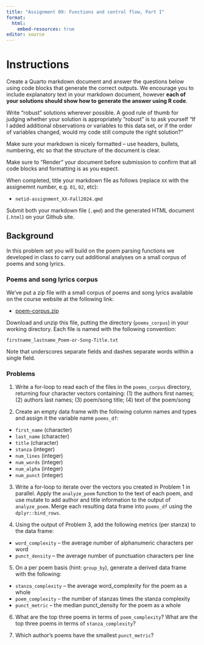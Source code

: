 ```yaml
---
title: "Assignment 09: Functions and control flow, Part I"
format: 
  html:
    embed-resources: true
editor: source
---
```


# Instructions

Create a Quarto markdown document and answer the questions below using code blocks that generate the correct outputs. We encourage you to include explanatory text in your markdown document, however **each of your solutions should show how to generate the answer using R code**.

Write "robust" solutions wherever possible. A good rule of thumb for judging whether your solution is appropriately "robust" is to ask yourself "If I added additional observations or variables to this data set, or if the order of variables changed, would my code still compute the right solution?"

Make sure your markdown is nicely formatted -- use headers, bullets, numbering, etc so that the structure of the document is clear.

Make sure to "Render" your document before submission to confirm that all code blocks and formatting is as you expect.

When completed, title your markdown file as follows (replace `XX` with the assignemnt number, e.g. `01`, `02`, etc):

-   `netid-assignment_XX-Fall2024.qmd`

Submit both your markdown file (`.qmd`) and the generated HTML document (`.html`) on your Github site.


## Background 

In this problem set you will build on the poem parsing functions we developed in class to carry out additional analyses on a small corpus of poems and song lyrics.

### Poems and song lyrics corpus

We've put a zip file with a small corpus of poems and song lyrics available on the course website at the following link:

* [poem-corpus.zip](https://raw.githubusercontent.com/Bio724D/Bio724D_2024_2025/refs/heads/main/data/poem-corpus.zip)

Download and unzip this file, putting the directory (`poems_corpus`) in your working directory. Each file is named with the following convention: 

`firstname_lastname_Poem-or-Song-Title.txt`

Note that underscores separate fields and dashes separate words within a single field.

### Problems


1. Write a for-loop to read each of the files in the `poems_corpus` directory, returning four character vectors containing:  (1) the authors first names; (2) authors last names; (3) poem/song title; (4) text of the poem/song


2. Create an empty data frame with the following column names and types and assign it the variable name `poems_df`:  

  * `first_name` (character)
  * `last_name` (character)
  * `title` (character)
  * `stanza` (integer)
  * `num_lines` (integer)
  * `num_words` (integer)
  * `num_alpha` (integer)
  * `num_punct` (integer)
  
3. Write a for-loop to iterate over the vectors you created in Problem 1 in parallel. Apply the `analyze_poem` function to the text of each poem, and use mutate to add author and title information to the output of `analyze_poem`. Merge each resulting data frame into `poems_df` using the `dplyr::bind_rows`.

4. Using the output of Problem 3, add the following metrics (per stanza) to the data frame:

  * `word_complexity` -- the average number of alphanumeric characters per word
  * `punct_density` -- the average number of punctuation characters per line
  
5. On a per poem basis (hint: `group_by`), generate a derived data frame with the following:

  * `stanza_complexity` -- the average word_complexity for the poem as a whole 
  * `poem_complexity` -- the number of stanzas times the stanza complexity
  * `punct_metric` -- the median punct_density for the poem as a whole
  
6. What are the top three poems in terms of `poem_complexity`? What are the top three poems in terms of `stanza_complexity`?

7. Which author's poems have the smallest `punct_metric`?